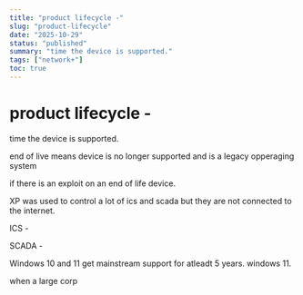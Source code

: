 ```yaml
---
title: "product lifecycle -"
slug: "product-lifecycle"
date: "2025-10-29"
status: "published"
summary: "time the device is supported."
tags: ["network+"]
toc: true
---
```


# product lifecycle -

time the device is supported. 

end of live means device is no longer supported and is a legacy opperaging system 

if there is an exploit on an end of life device. 

XP was used to control a lot of ics and scada but they are not connected to the internet. 

ICS - 

SCADA - 

Windows 10 and 11 get mainstream support for atleadt 5 years. windows 11. 

when a large corp